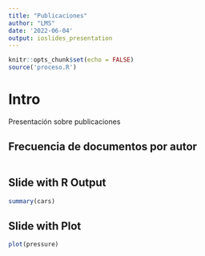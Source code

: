 ```yaml
---
title: "Publicaciones"
author: "LMS"
date: '2022-06-04'
output: ioslides_presentation
---
```


```r
knitr::opts_chunk$set(echo = FALSE)
source('proceso.R')
```

# Intro
Presentación sobre publicaciones


## Frecuencia de documentos por autor

```r

```

## Slide with R Output

```r
summary(cars)
```

## Slide with Plot

```r
plot(pressure)
```

